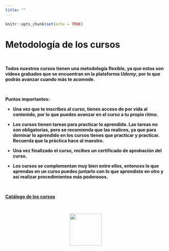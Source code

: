 ```yaml
---
title: ""
---
```


```r
knitr::opts_chunk$set(echo = TRUE)
```

<title> GeoStyle </title>


# **Metodología de los cursos**

\

**Todos nuestros cursos tienen una metodología flexible, ya que estos son videos grabados que se encuentran en la plataforma *Udemy*, por lo que podrás avanzar cuando más te acomode.**

\

**Puntos importantes:**

- **Una vez que te inscribes al curso, tienes acceso de por vida al contenido, por lo que puedes avanzar en el curso a tu propio ritmo.**

- **Los cursos tienen tareas para practicar lo aprendido. Las tareas no son obligatorias, pero se recomienda que las realices, ya que para dominar lo aprendido en los cursos tienes que practicar y practicar. Recuerda que la práctica hace al maestro.**

- **Una vez finalizado el curso, recibes un certificado de aprobación del curso.**

- **Los cursos se complementan muy bien entre ellos, entonces lo que aprendas en un curso puedes juntarlo con lo que aprendiste en otro y así realizar procedimientos más poderosos.** 


\

[**Catálogo de los cursos**](https://geostyle.github.io/cursos.html)


\

<center>
![](images/logo_final.png){width="100"}
</center>